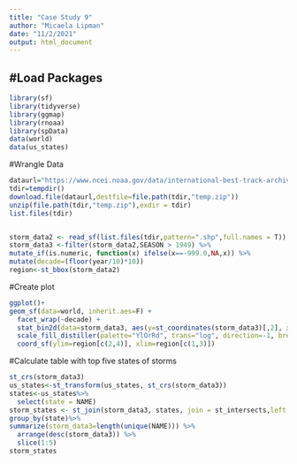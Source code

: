 ```yaml
---
title: "Case Study 9"
author: "Micaela Lipman"
date: "11/2/2021"
output: html_document
---
```

#Load Packages
---
```r
library(sf)
library(tidyverse)
library(ggmap)
library(rnoaa)
library(spData)
data(world)
data(us_states)
```
#Wrangle Data
```r
dataurl="https://www.ncei.noaa.gov/data/international-best-track-archive-for-climate-stewardship-ibtracs/v04r00/access/shapefile/IBTrACS.NA.list.v04r00.points.zip"
tdir=tempdir()
download.file(dataurl,destfile=file.path(tdir,"temp.zip"))
unzip(file.path(tdir,"temp.zip"),exdir = tdir)
list.files(tdir)


storm_data2 <- read_sf(list.files(tdir,pattern=".shp",full.names = T))
storm_data3 <-filter(storm_data2,SEASON > 1949) %>%
mutate_if(is.numeric, function(x) ifelse(x==-999.0,NA,x)) %>%
mutate(decade=(floor(year/10)*10))
region<-st_bbox(storm_data2)
```
#Create plot
```r
ggplot()+
geom_sf(data=world, inherit.aes=F) +
  facet_wrap(~decade) + 
  stat_bin2d(data=storm_data3, aes(y=st_coordinates(storm_data3)[,2], x=st_coordinates(storm_data3)[,1]),bins=100) +
  scale_fill_distiller(palette="YlOrRd", trans="log", direction=-1, breaks = c(1,10,100,1000)) + 
  coord_sf(ylim=region[c(2,4)], xlim=region[c(1,3)])
```
#Calculate table with top five states of storms
```r
st_crs(storm_data3)
us_states<-st_transform(us_states, st_crs(storm_data3))
states<-us_states%>%
  select(state = NAME)
storm_states <- st_join(storm_data3, states, join = st_intersects,left = F) %>%
group_by(state)%>%
summarize(storm_data3=length(unique(NAME))) %>%
  arrange(desc(storm_data3)) %>%
  slice(1:5)
storm_states
```

